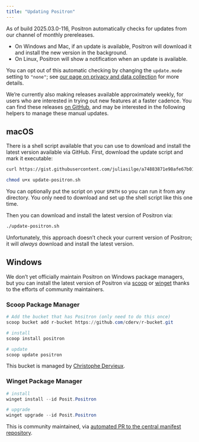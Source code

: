 ```yaml
---
title: "Updating Positron"
---
```


As of build 2025.03.0-116, Positron automatically checks for updates from our channel of monthly prereleases.

- On Windows and Mac, if an update is available, Positron will download it and install the new version in the background.
- On Linux, Positron will show a notification when an update is available.

You can opt out of this automatic checking by changing the `update.mode` setting to `"none"`; see [our page on privacy and data collection](privacy.qmd) for more details.

We're currently also making releases available approximately weekly, for users who are interested in trying out new features at a faster cadence. You can find these releases [on GitHub](https://github.com/posit-dev/positron/releases), and may be interested in the following helpers to manage these manual updates.

## macOS

There is a shell script available that you can use to download and install the latest version available via GitHub. First, download the update script and mark it executable:

```sh
curl https://gist.githubusercontent.com/juliasilge/a74883871e98afe67b01cd9125b104c7/raw/1514a69bda59f2837184bd7c372889885c138d51/update-positron.sh -o update-positron.sh

chmod u+x update-positron.sh
```

You can optionally put the script on your `$PATH` so you can run it from any directory. You only need to download and set up the shell script like this one time.

Then you can download and install the latest version of Positron via:

```sh
./update-positron.sh 
```

:::{.callout-note}
Unfortunately, this approach doesn't check your current version of Positron; it will _always_ download and install the latest version.
:::

## Windows

We don't yet officially maintain Positron on Windows package managers, but you can install the latest version of Positron via [scoop](https://scoop.sh/) or [winget](https://learn.microsoft.com/en-us/windows/package-manager/) thanks to the efforts of community maintainers.

### Scoop Package Manager

```powershell
# Add the bucket that has Positron (only need to do this once)
scoop bucket add r-bucket https://github.com/cderv/r-bucket.git

# install 
scoop install positron

# update
scoop update positron
```

This bucket is managed by [Christophe Dervieux](https://github.com/cderv/r-bucket#positron).

### Winget Package Manager

```powershell
# install
winget install --id Posit.Positron

# upgrade 
winget upgrade --id Posit.Positron
```

This is community maintained, via [automated PR to the central manifest repository](https://github.com/microsoft/winget-pkgs/tree/master/manifests/p/Posit/Positron).